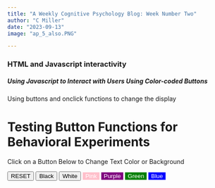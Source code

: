 ```yaml
---
title: "A Weekly Cognitive Psychology Blog: Week Number Two"
author: "C Miller"
date: "2023-09-13"
image: "ap_5_also.PNG"

---
```



### HTML and Javascript interactivity


##### Using Javascript to Interact with Users Using Color-coded Buttons


```{=html}


<html>
  
  <head>
    Using buttons and onclick functions to change the display
  
    <style>
      .js-pink-button {
      
        border: none;
        background-color: pink;
        color: white;
        
      }
      
      .js-purple-button {
      
        border: none;
        background-color: purple;
        color: white;
      }
      
      .js-green-button {
      
        border: none;
        background-color: green;
        color: white;
      }
      
      .js-blue-button {
      
        border: none;
        background-color: blue;
        color: white;
      }  

    </style>
  </head>
  
  
  <body>
  
  <h1 id="behavior"> Testing Button Functions for Behavioral Experiments</h1>
    
    <p>
      Click on a Button Below to Change Text Color or Background
    </p>
    
    <button onclick="colorReset()">RESET</button>
    
    <button onclick="colorBlack()">Black</button>
    
    <button onclick="colorWhite()">White</button>
    
    <button onclick="colorPink();"  
      class="js-pink-button">Pink</button>
    
    
    <button onclick="colorPurple();"
      class="js-purple-button">Purple</button>
    
    <button onclick="colorGreen();"
      class="js-green-button">Green</button>
    
    <button onclick="colorBlue();"
      class="js-blue-button">Blue</button>
    
    
    <script>
      
      function colorBlack() {
        document.body.style.background="black";
      
        
      }
      
      
      
        function colorWhite() {
        document.getElementById("behavior").innerHTML = "<span style='color: white;'>Click to Change My Color</span>";
        
      
      }
    
      
      
        function colorPink() {
        document.getElementById("behavior").innerHTML = "<span style='color: pink;'>Click to Change My Color</span>";
        
      
      }
      
      
      function colorPurple() {
        document.getElementById("behavior").innerHTML = "<span style='color: purple;'>Click to Change My Color</span>";
        
      
      }
      
      function colorGreen() {
        document.getElementById("behavior").innerHTML = "<span style='color: green;'>Click to Change My Color</span>";
        
      
      }
      
      function colorBlue() {
        document.getElementById("behavior").innerHTML = "<span style='color: blue;'>Click to Change My Color</span>";
        
      
      }


    function colorReset() {
        document.body.style.background="white";
      
        
      }
    
    </script>
    
  
  </body>
  
</html>


```